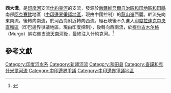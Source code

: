 '''西大溝'''，是[[印度河|印度河]]支流[[什約克河|什約克河]]的支流，發源於[[新疆維吾爾自治區|新疆維吾爾自治區]][[和田地區|和田地區]][[和田縣|和田縣]]南部[[阿克賽欽|阿克賽欽]]地區（[[中印邊界問題|中印邊界爭議地區]]，現由中國控制）的[[龍山嶺|龍山嶺]]西麓。幹流先向東南流，後轉向南流，於河西崗附近轉向西流。經石峽後不久進入[[印度|印度]][[拉達克|拉達克]][[中央直轄區|中央直轄區]]（印巴邊界爭議地區，現由印度控制），後轉向西南流，於[[穆尔古木尔格|穆尔古木尔格]]（Murgo）納右側支流[[天南河|天南河]]後，最終注入什約克河。<ref>{{Cite web |url=http://map.ps123.net/china/UploadFile/201410/2014100107142052.jpg |title=皮山縣地圖，地圖拍掃網 |accessdate=2015-02-21 |archive-date=2015-02-20 |archive-url=https://web.archive.org/web/20150220152239/http://map.ps123.net/china/UploadFile/201410/2014100107142052.jpg |dead-url=no }}</ref>

==參考文獻==
{{reflist}}

{{西南边境诸河}}

[[Category:印度河水系|Category:印度河水系]]
[[Category:新疆河流|Category:新疆河流]]
[[Category:和田县|Category:和田县]]
[[Category:查謨和克什米爾河流|Category:查謨和克什米爾河流]]
[[Category:中印邊界爭議|Category:中印邊界爭議]]
[[Category:中印邊界爭議地區|Category:中印邊界爭議地區]]